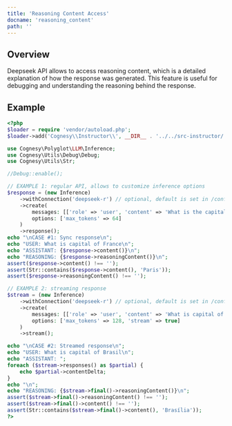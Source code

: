 ```yaml
---
title: 'Reasoning Content Access'
docname: 'reasoning_content'
path: ''
---
```


## Overview

Deepseek API allows to access reasoning content, which is a detailed explanation of how the response was generated.
This feature is useful for debugging and understanding the reasoning behind the response.

## Example

```php
<?php
$loader = require 'vendor/autoload.php';
$loader->add('Cognesy\\Instructor\\', __DIR__ . '../../src-instructor/');

use Cognesy\Polyglot\LLM\Inference;
use Cognesy\Utils\Debug\Debug;
use Cognesy\Utils\Str;

//Debug::enable();

// EXAMPLE 1: regular API, allows to customize inference options
$response = (new Inference)
    ->withConnection('deepseek-r') // optional, default is set in /config/llm.php
    ->create(
        messages: [['role' => 'user', 'content' => 'What is the capital of France. Answer with just a name.']],
        options: ['max_tokens' => 64]
    )
    ->response();
echo "\nCASE #1: Sync response\n";
echo "USER: What is capital of France\n";
echo "ASSISTANT: {$response->content()}\n";
echo "REASONING: {$response->reasoningContent()}\n";
assert($response->content() !== '');
assert(Str::contains($response->content(), 'Paris'));
assert($response->reasoningContent() !== '');

// EXAMPLE 2: streaming response
$stream = (new Inference)
    ->withConnection('deepseek-r') // optional, default is set in /config/llm.php
    ->create(
        messages: [['role' => 'user', 'content' => 'What is capital of Brasil. Answer with just a name.']],
        options: ['max_tokens' => 128, 'stream' => true]
    )
    ->stream();

echo "\nCASE #2: Streamed response\n";
echo "USER: What is capital of Brasil\n";
echo "ASSISTANT: ";
foreach ($stream->responses() as $partial) {
    echo $partial->contentDelta;
}
echo "\n";
echo "REASONING: {$stream->final()->reasoningContent()}\n";
assert($stream->final()->reasoningContent() !== '');
assert($stream->final()->content() !== '');
assert(Str::contains($stream->final()->content(), 'Brasília'));
?>
```
